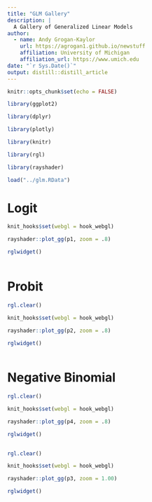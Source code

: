 ```yaml
---
title: "GLM Gallery"
description: |
  A Gallery of Generalized Linear Models 
author:
  - name: Andy Grogan-Kaylor 
    url: https://agrogan1.github.io/newstuff
    affiliation: University of Michigan
    affiliation_url: https://www.umich.edu
date: "`r Sys.Date()`"
output: distill::distill_article
---
```


```r

knitr::opts_chunk$set(echo = FALSE)

```

```r

library(ggplot2)

library(dplyr)

library(plotly)

library(knitr)

library(rgl)

library(rayshader)

```

```r

load("../glm.RData")

```

# Logit

```r

knit_hooks$set(webgl = hook_webgl)

rayshader::plot_gg(p1, zoom = .8) 

rglwidget()
 
```
# Probit

```r

rgl.clear()

knit_hooks$set(webgl = hook_webgl)

rayshader::plot_gg(p2, zoom = .8) 

rglwidget()
 
```

# Negative Binomial

```r

rgl.clear()

knit_hooks$set(webgl = hook_webgl)

rayshader::plot_gg(p4, zoom = .8) 

rglwidget()
 
```

<aside>
```r

rgl.clear()

knit_hooks$set(webgl = hook_webgl)

rayshader::plot_gg(p3, zoom = 1.00) 

rglwidget()
 
```
</aside>











